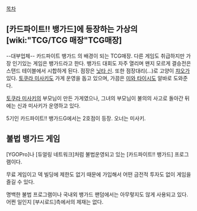 [[목차]]
== [카드파이트!! 뱅가드]에 등장하는 가상의 [wiki:"TCG/TCG 매장"TCG매장] ==
--대부업체--
카드파이트 뱅가드 의 배경이 되는 TCG매장. 다른 게임도 취급하지만 가장 인기있는 게임은 뱅가드라고 한다. 뱅가드 대회도 자주 열리며 왠지 모르게 결승전은 스탠드 테이블에서 시합하게 된다. 점장은 [[닛타 신]]. 또한 점장대리(...)로 고양이 [[챠오]]가 있다. [[토쿠라 미사키]]도 가게 운영을 돕고 있으며, 가끔은 [[미와 타이시]]도 알바로 도와준다.

[[토쿠라 미사키]]의 부모님이 만든 가게였으나, 그녀의 부모님이 불의의 사고로 돌아간 뒤에는 신과 미사키가 운영하고 있다. 

5기인 카드파이트!! 뱅가드G에서는 2호점이 등장. 오너는 미사키.
== 불법 뱅가드 게임 ==
[YGOPro]나 [듀얼링 네트워크]처럼 불법운영되고 있는 [카드파이트!! 뱅가드] 프로그램이다.

무료 게임이고 덱 빌딩에 제한도 없기 때문에 가입해서 어떤 금전적 투자도 없이 게임을 즐길 수 있다.

명백한 불법 프로그램이나 국내외 뱅가드 팬덤에서는 아무렇지도 않게 사용되고 있다. 어쩐 일인지 [부시로드]측에서의 제재는 없다. 
